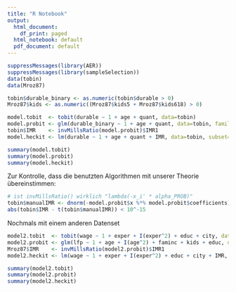 ```yaml
---
title: "R Notebook"
output:
  html_document:
    df_print: paged
  html_notebook: default
  pdf_document: default
---
```



```r
suppressMessages(library(AER))
suppressMessages(library(sampleSelection))
data(tobin)
data(Mroz87)

tobin$durable_binary <- as.numeric(tobin$durable > 0)
Mroz87$kids <- as.numeric((Mroz87$kids5 + Mroz87$kids618) > 0)
```


```r
model.tobit  <- tobit(durable ~ 1 + age + quant, data=tobin)
model.probit <- glm(durable_binary ~ 1 + age + quant, data=tobin, family=binomial(link = "probit"), x=T)
tobin$IMR    <- invMillsRatio(model.probit)$IMR1
model.heckit <- lm(durable ~ 1 + age + quant + IMR, data=tobin, subset=(durable>0))

summary(model.tobit)
summary(model.probit)
summary(model.heckit)
```


Zur Kontrolle, dass die benutzten Algorithmen mit unserer Theorie übereinstimmen:
```r
# ist invMillsRatio() wirklich "lambda(-x_i' * alpha_PROB)"
tobin$manualIMR <- dnorm(-model.probit$x %*% model.probit$coefficients) / (1 - pnorm(-model.probit$x %*% model.probit$coefficients))
abs(tobin$IMR - t(tobin$manualIMR)) < 10^-15

```


Nochmals mit einem anderen Datenset
```r
model2.tobit  <- tobit(wage ~ 1 + exper + I(exper^2) + educ + city, data=Mroz87)
model2.probit <- glm(lfp ~ 1 + age + I(age^2) + faminc + kids + educ, data=Mroz87, family=binomial(link = "probit"), x=T)
Mroz87$IMR    <- invMillsRatio(model2.probit)$IMR1
model2.heckit <- lm(wage ~ 1 + exper + I(exper^2) + educ + city + IMR, data=Mroz87, subset=(lfp==1))

summary(model2.tobit)
summary(model2.probit)
summary(model2.heckit)
```

